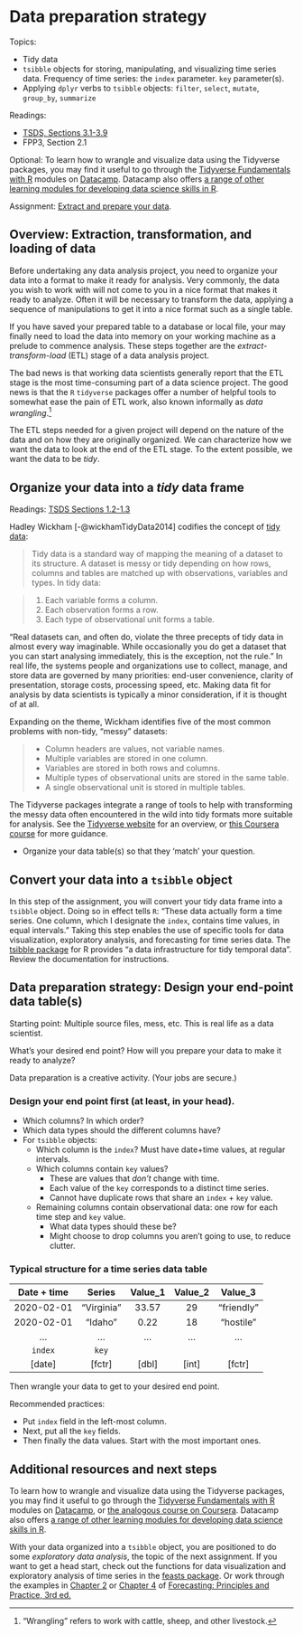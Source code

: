 # Data preparation strategy

Topics:

* Tidy data
* `tsibble` objects for storing, manipulating, and visualizing time series data. Frequency of time series: the `index` parameter. `key` parameter(s).
* Applying `dplyr` verbs to `tsibble` objects: `filter`, `select`, `mutate`, `group_by`, `summarize`



Readings:

* [TSDS, Sections 3.1-3.9](https://jhudatascience.org/tidyversecourse/wrangle-data.html#anonymous-functions)
* FPP3, Section 2.1

Optional: To learn how to wrangle and visualize data using the Tidyverse packages, you may find it useful to go through the [Tidyverse Fundamentals with R](https://learn.datacamp.com/skill-tracks/tidyverse-fundamentals) modules on [Datacamp](https://learn.datacamp.com/). Datacamp also offers [a range of other learning modules for developing data science skills in R](https://learn.datacamp.com/career-tracks/data-scientist-with-r). 

Assignment: [Extract and prepare your data](https://github.com/uva-eng-time-series-sp21/sys5581-course-materials/blob/master/assignments/assignment_data_etl.pdf).

## Overview: Extraction, transformation, and loading of data

Before undertaking any data analysis project, you need to organize your data into a format to make it ready for analysis. Very commonly, the data you wish to work with will not come to you in a nice format that makes it ready to analyze. Often it will be necessary to transform the data, applying a sequence of manipulations to get it into a nice format such as a single table. 

If you have saved your prepared table to a database or local file, your may finally need to load the data into memory on your working machine as a prelude to commence analysis. These steps together are the *extract-transform-load* (ETL) stage of a data analysis project.

The bad news is that working data scientists generally report that the ETL stage is the most time-consuming part of a data science project. The good news is that the `R` `tidyverse` packages offer a number of helpful tools to somewhat ease the pain of ETL work, also known informally as *data wrangling*.[^1]

[^1]: "Wrangling" refers to work with cattle, sheep, and other livestock.



The ETL steps needed for a given project will depend on the nature of the data and on how they are originally organized. We can characterize how we want the data to look at the end of the ETL stage. To the extent possible, we want the data to be *tidy*.


## Organize your data into a *tidy* data frame

Readings: [TSDS Sections 1.2-1.3](https://jhudatascience.org/tidyversecourse/intro.html#tidy-data)


Hadley Wickham [-@wickhamTidyData2014] codifies the concept of [tidy data](https://cran.r-project.org/web/packages/tidyr/vignettes/tidy-data.html):

> Tidy data is a standard way of mapping the meaning of a dataset to its structure. A dataset is messy or tidy depending on how rows, columns and tables are matched up with observations, variables and types. In tidy data:

> 1. Each variable forms a column.
> 2. Each observation forms a row.
> 3. Each type of observational unit forms a table.

"Real datasets can, and often do, violate the three precepts of tidy data in almost every way imaginable. While occasionally you do get a dataset that you can start analysing immediately, this is the exception, not the rule." In real life, the systems people and organizations use to collect, manage, and store data are governed by many priorities: end-user convenience, clarity of presentation, storage costs, processing speed, etc. Making data fit for analysis by data scientists is typically a minor consideration, if it is thought of at all.

Expanding on the theme, Wickham identifies five of the most common problems with non-tidy, "messy" datasets: 

> * Column headers are values, not variable names.
> * Multiple variables are stored in one column.
> * Variables are stored in both rows and columns.
> * Multiple types of observational units are stored in the same table.
> * A single observational unit is stored in multiple tables.

The Tidyverse packages integrate a range of tools to help with transforming the messy data often encountered in the wild into tidy formats more suitable for analysis. See the [Tidyverse website](https://www.tidyverse.org/) for an overview, or [this Coursera course](https://www.coursera.org/specializations/tidyverse-data-science-r) for more guidance.

* Organize your data table(s) so that they 'match' your question.

## Convert your data into a `tsibble` object

In this step of the assignment, you will convert your tidy data frame into a `tsibble` object. Doing so in effect tells `R`: "These data actually form a time series. One column, which I designate the `index`, contains time values, in equal intervals." Taking this step enables the use of specific tools for data visualization, exploratory analysis, and forecasting for time series data. The [tsibble package](https://tsibble.tidyverts.org/) for R provides "a data infrastructure for tidy temporal data". Review the documentation for instructions. 


## Data preparation strategy: Design your end-point data table(s) 

Starting point: Multiple source files, mess, etc. This is real life as a data scientist.

What's your desired end point? How will you prepare your data to make it ready to analyze?

Data preparation is a creative activity. (Your jobs are secure.)

### Design your end point first (at least, in your head).

* Which columns? In which order?
* Which data types should the different columns have?
* For `tsibble` objects: 
  - Which column is the `index`? Must have date+time values, at regular intervals.
  - Which columns contain `key` values? 
      - These are values that *don't* change with time.
      - Each value of the `key` corresponds to a distinct time series.
      - Cannot have duplicate rows that share an `index` + `key` value.
  - Remaining columns contain observational data: one row for each time step and `key` value.
      - What data types should these be?
      - Might choose to drop columns you aren't going to use, to reduce clutter.


### Typical structure for a time series data table {#ts-table}

 | Date + time  |  Series |  Value_1 | Value_2 | Value_3 |
 |:-----------:|:----------:|:-------:|:-------:|:--------:|
 | 2020-02-01  |   "Virginia" | 33.57  | 29     |  "friendly" |
 | 2020-02-01  |   "Idaho" | 0.22  | 18     |  "hostile" |
 |   ...          |  ...   | ...    | ... | ... |       
 |  `index`     |   `key`  |         |          |          |
 |  [date]      |   [fctr] |  [dbl]  |  [int]   |  [fctr]  | 


Then wrangle your data to get to your desired end point.

Recommended practices:

* Put `index` field in the left-most column.
* Next, put all the `key` fields.
* Then finally the data values. Start with the most important ones.


## Additional resources and next steps

To learn how to wrangle and visualize data using the Tidyverse packages, you may find it useful to go through the [Tidyverse Fundamentals with R](https://learn.datacamp.com/skill-tracks/tidyverse-fundamentals) modules on [Datacamp](https://learn.datacamp.com/), or [the analogous course on Coursera](https://www.coursera.org/specializations/tidyverse-data-science-r). Datacamp also offers [a range of other learning modules for developing data science skills in R](https://learn.datacamp.com/career-tracks/data-scientist-with-r). 

With your data organized into a `tsibble` object, you are positioned to do some *exploratory data analysis*, the topic of the next assignment. If you want to get a head start, check out the functions for data visualization and exploratory analysis of time series in the [feasts package](https://feasts.tidyverts.org/). Or work through the examples in [Chapter 2](https://otexts.com/fpp3/graphics.html) or [Chapter 4](https://otexts.com/fpp3/features.html) of [Forecasting: Principles and Practice, 3rd ed.](https://otexts.com/fpp3/) 
